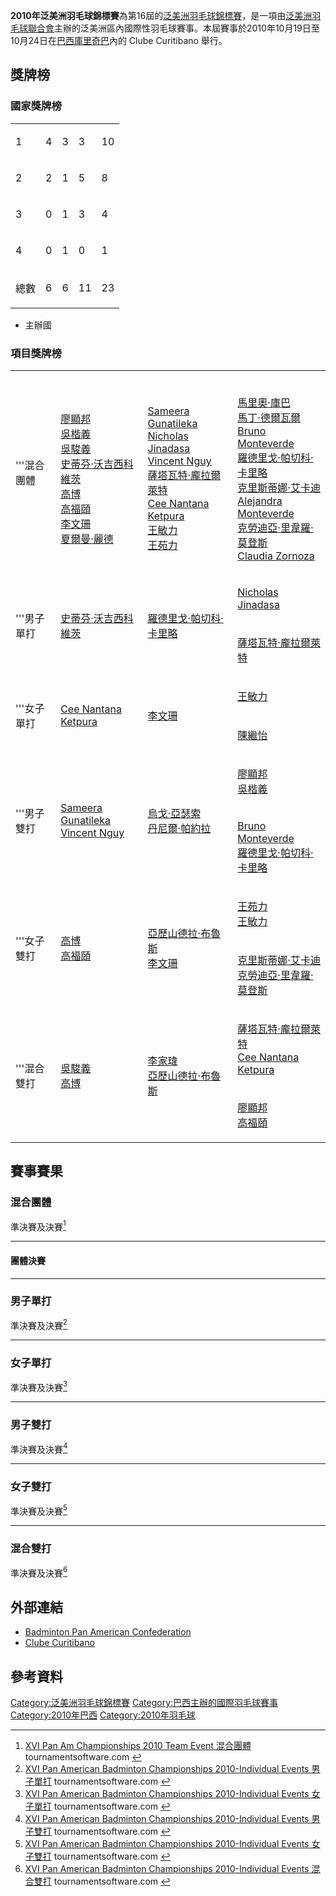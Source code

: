 {{noteTA|G1=Badminton}}
{{infobox badminton event
|name           = 2010年泛美洲羽毛球錦標賽
|image          = 
|size           = 
|caption        =
|dates          = 2010年10月19日－10月20日（團體賽）<br/>2010年10月21日－10月24日（個人賽）
|number_edition = 第16屆
|level          = 3B
|prize_money    = 
|location       = {{BRA}}[[庫里奇巴|庫里奇巴]]
|venue          = Clube Curitibano
|previous       = 2009年泛美洲羽毛球錦標賽 
|next           = 2012年泛美洲羽毛球錦標賽
}}
'''2010年泛美洲羽毛球錦標賽'''為第16屆的[[泛美洲羽毛球錦標賽|泛美洲羽毛球錦標賽]]，是一項由[[泛美洲羽毛球聯合會|泛美洲羽毛球聯合會]]主辦的泛美洲區內國際性羽毛球賽事。本屆賽事於2010年10月19日至10月24日在[[巴西|巴西]][[庫里奇巴|庫里奇巴]]內的 Clube Curitibano 舉行。

==獎牌榜==
===國家獎牌榜===

{| {{RankedMedalTable}}
|-
|1||style="text-align:left"| {{bat|CAN}} ||4||3||3||10
|-
|2||style="text-align:left"| {{bat|USA}} ||2||1||5||8
|-
|3||style="text-align:left"| {{bat|PER}} ||0||1||3||4
|- bgcolor=ccccff
|4||style="text-align:left"| {{bat|BRA}} ||0||1||0||1
|- class="sortbottom"
!colspan=2|總數|| 6 || 6 || 11 || 23
|}
*{{colorbox|#ccccff| }} 主辦國

===項目獎牌榜===
{| {{MedalistTable|labelwidth=80px|type=項目|style=font-size:small;}}
|-
|'''混合團體
|{{bat|CAN}}<br>[[廖顯邦|廖顯邦]]<br>[[吳楷義|吳楷義]]<br>[[吳駿義|吳駿義]]<br>[[史蒂芬·沃吉西科維茨|史蒂芬·沃吉西科維茨]]<br>[[高博_(羽毛球运动员)|高博]]<br>[[高福頤|高福頤]]<br>[[李文珊_(羽毛球運動員)|李文珊]]<br>[[夏爾曼·麗德|夏爾曼·麗德]]
|{{bat|USA}}<br>[[Sameera_Gunatileka|Sameera Gunatileka]]<br>[[Nicholas_Jinadasa|Nicholas Jinadasa]]<br>[[Vincent_Nguy|Vincent Nguy]]<br>[[薩塔瓦特·龐拉爾萊特|薩塔瓦特·龐拉爾萊特]]<br>[[Cee_Nantana_Ketpura|Cee Nantana Ketpura]]<br>[[王敏力|王敏力]]<br>[[王苑力|王苑力]]
|{{bat|PER}}<br>[[馬里奧·庫巴|馬里奧·庫巴]]<br>[[馬丁·德爾瓦爾|馬丁·德爾瓦爾]]<br>[[Bruno_Monteverde|Bruno Monteverde]]<br>[[羅德里戈·帕切科·卡里略|羅德里戈·帕切科·卡里略]]<br>[[克里斯蒂娜·艾卡迪|克里斯蒂娜·艾卡迪]]<br>[[Alejandra_Monteverde|Alejandra Monteverde]]<br>[[克勞迪亞·里韋羅·莫登斯|克勞迪亞·里韋羅·莫登斯]]<br>[[Claudia_Zornoza|Claudia Zornoza]]
|-
|rowspan=2|'''男子單打
|rowspan=2|{{flagicon|CAN}} [[史蒂芬·沃吉西科維茨|史蒂芬·沃吉西科維茨]]
|rowspan=2|{{flagicon|PER}} [[羅德里戈·帕切科·卡里略|羅德里戈·帕切科·卡里略]]
|{{flagicon|USA}} [[Nicholas_Jinadasa|Nicholas Jinadasa]]
|-
|{{flagicon|USA}} [[薩塔瓦特·龐拉爾萊特|薩塔瓦特·龐拉爾萊特]]
|-
|rowspan=2|'''女子單打
|rowspan=2|{{flagicon|USA}} [[Cee_Nantana_Ketpura|Cee Nantana Ketpura]]
|rowspan=2|{{flagicon|CAN}} [[李文珊_(羽毛球運動員)|李文珊]]
|{{flagicon|USA}} [[王敏力|王敏力]]
|-
|{{flagicon|CAN}} [[陳繼怡|陳繼怡]]
|-
|rowspan=2|'''男子雙打
|rowspan=2|{{flagicon|USA}} [[Sameera_Gunatileka|Sameera Gunatileka]]<br/>{{flagicon|USA}} [[Vincent_Nguy|Vincent Nguy]]
|rowspan=2|{{flagicon|BRA}} [[烏戈·亞瑟索|烏戈·亞瑟索]]<br/>{{flagicon|BRA}} [[丹尼爾·帕約拉|丹尼爾·帕約拉]]
|{{flagicon|CAN}} [[廖顯邦|廖顯邦]]<br/>{{flagicon|CAN}} [[吳楷義|吳楷義]]
|-
|{{flagicon|PER}} [[Bruno_Monteverde|Bruno Monteverde]]<br/>{{flagicon|PER}} [[羅德里戈·帕切科·卡里略|羅德里戈·帕切科·卡里略]]
|-
|rowspan=2|'''女子雙打
|rowspan=2|{{flagicon|CAN}} [[高博_(羽毛球运动员)|高博]]<br/>{{flagicon|CAN}} [[高福頤|高福頤]]
|rowspan=2|{{flagicon|CAN}} [[亞歷山德拉·布魯斯|亞歷山德拉·布魯斯]]<br/>{{flagicon|CAN}} [[李文珊_(羽毛球運動員)|李文珊]]
|{{flagicon|USA}} [[王苑力|王苑力]]<br/>{{flagicon|USA}} [[王敏力|王敏力]]
|-
|{{flagicon|PER}} [[克里斯蒂娜·艾卡迪|克里斯蒂娜·艾卡迪]]<br/>{{flagicon|PER}} [[克勞迪亞·里韋羅·莫登斯|克勞迪亞·里韋羅·莫登斯]]
|-
|rowspan=2|'''混合雙打
|rowspan=2|{{flagicon|CAN}} [[吳駿義|吳駿義]]<br/>{{flagicon|CAN}} [[高博_(羽毛球运动员)|高博]]
|rowspan=2|{{flagicon|CAN}} [[李家瑋|李家瑋]]<br/>{{flagicon|CAN}} [[亞歷山德拉·布魯斯|亞歷山德拉·布魯斯]]
|{{flagicon|USA}} [[薩塔瓦特·龐拉爾萊特|薩塔瓦特·龐拉爾萊特]]<br/>{{flagicon|USA}} [[Cee_Nantana_Ketpura|Cee Nantana Ketpura]]
|-
|{{flagicon|CAN}} [[廖顯邦|廖顯邦]]<br/>{{flagicon|CAN}} [[高福頤|高福頤]]
|}

== 賽事賽果 ==
=== 混合團體 ===
;準決賽及決賽<ref name="XG">[http://www.tournamentsoftware.com/sport/drawsheet.aspx?id=C5CB5499-CD5F-498C-B8C9-90042181A7C0&draw=3 XVI Pan Am Championships 2010 Team Event 混合團體] {{Wayback|url=http://www.tournamentsoftware.com/sport/drawsheet.aspx?id=C5CB5499-CD5F-498C-B8C9-90042181A7C0&draw=3 |date=20220331212402 }} tournamentsoftware.com {{en}}</ref>
{{Round4-with third
<!-- Date-Place/Team 1/Score 1/Team 2/Score 2 -->
<!-- 準決賽 -->
|2010/10/20 10:00|'''{{bat|CAN}}'''|3|{{bat|MEX}}|0
|2010/10/20 10:00|'''{{bat|USA}}'''|3|{{bat|PER}}|1
<!-- 決賽 -->
|2010/10/20 17:00|'''{{bat|CAN}}'''|3|{{bat|USA}}|1
<!-- 季軍戰 -->
|2010/10/20 17:00|'''{{bat|MEX}}'''|3|{{bat|PER}}|1
}}
----

====團體決賽====
{{Badmintonbox
|team1=CAN
|team2=USA
|venue=
|date= [http://www.tournamentsoftware.com/sport/teammatch.aspx?id=C5CB5499-CD5F-498C-B8C9-90042181A7C0&match=19 2010年10月20日 17:00]
|score1=3
|score2=1
|R1match=混雙
|R1={{BadmintonMatch|T1P1=[[吳駿義|吳駿義]] |T1P2=[[高博_(羽毛球运动员)|高博]] |21 |21 | |T2P1=[[Jinadasa_Nicholas|Jinadasa Nicholas]] |T2P2=[[王苑力|王苑力]] |17 |12 | }}
|R2match=男單
|R2={{BadmintonMatch|T1P1=[[史蒂芬·沃吉西科維茨|史蒂芬·沃吉西科維茨]] |21 |13 |18 |T2P1=[[薩塔瓦特·龐拉爾萊特|薩塔瓦特·龐拉爾萊特]] |18 |21 |21 }}
|R3match=女單
|R3={{BadmintonMatch|T1P1=[[李文珊_(羽毛球運動員)|李文珊]] |21 |21 | |T2P1=[[Cee_Nantana_Ketpura|Cee Nantana Ketpura]] |15 |17 | }}
|R4match=男雙
|R4={{BadmintonMatch|T1P1=[[廖顯邦|廖顯邦]] |T1P2=[[吳楷義|吳楷義]] |21 |21 | |T2P1=[[Vincent_Nguy|Vincent Nguy]] |T2P2=[[Sameera_Gunatileka|Sameera Gunatileka]] |18 |14 | }}
|R5match=女雙
|R5={{BadmintonMatch|T1P1=[[夏爾曼·麗德|夏爾曼·麗德]] |T1P2=[[高福頤|高福頤]] | | | |T2P1=[[王苑力|王苑力]] |T2P2=[[王敏力|王敏力]] | | |np= }}
|}}
----

=== 男子單打 ===
;準決賽及決賽<ref name="MS">[http://www.tournamentsoftware.com/sport/draw.aspx?id=081010B8-FE51-47A3-B35C-3DEF8E1FBD4F&draw=1 XVI Pan American Badminton Championships 2010-Individual Events 男子單打] {{Wayback|url=http://www.tournamentsoftware.com/sport/draw.aspx?id=081010B8-FE51-47A3-B35C-3DEF8E1FBD4F&draw=1 |date=20200612071106 }} tournamentsoftware.com {{en}}</ref>
{{4TeamBracket-Tennis3-v2
| team-width=200
| RD1-seed1=1
| RD1-team1='''{{flagicon|CAN}} [[史蒂芬·沃吉西科維茨|史蒂芬·沃吉西科維茨]]
| RD1-score1-1=15
| RD1-score1-2='''21
| RD1-score1-3='''21
| RD1-seed2=
| RD1-team2={{flagicon|USA}} [[薩塔瓦特·龐拉爾萊特|薩塔瓦特·龐拉爾萊特]]
| RD1-score2-1='''21
| RD1-score2-2=16
| RD1-score2-3=19

| RD1-seed3=
| RD1-team3='''{{flagicon|PER}} [[羅德里戈·帕切科·卡里略|羅德里戈·帕切科·卡里略]]
| RD1-score3-1='''21
| RD1-score3-2='''21
| RD1-score3-3=
| RD1-seed4=
| RD1-team4={{flagicon|USA}} [[Nicholas_Jinadasa|Nicholas Jinadasa]]
| RD1-score4-1=10
| RD1-score4-2=19
| RD1-score4-3=

| RD2-seed1=1
| RD2-team1='''{{flagicon|CAN}} [[史蒂芬·沃吉西科維茨|史蒂芬·沃吉西科維茨]]
| RD2-score1-1=15
| RD2-score1-2='''21
| RD2-score1-3='''21
| RD2-seed2=
| RD2-team2={{flagicon|PER}} [[羅德里戈·帕切科·卡里略|羅德里戈·帕切科·卡里略]]
| RD2-score2-1='''21
| RD2-score2-2=7
| RD2-score2-3=13
}}
----

=== 女子單打 ===
;準決賽及決賽<ref name="WS">[http://www.tournamentsoftware.com/sport/draw.aspx?id=081010B8-FE51-47A3-B35C-3DEF8E1FBD4F&draw=2 XVI Pan American Badminton Championships 2010-Individual Events 女子單打] {{Wayback|url=http://www.tournamentsoftware.com/sport/draw.aspx?id=081010B8-FE51-47A3-B35C-3DEF8E1FBD4F&draw=2 |date=20200612012906 }} tournamentsoftware.com {{en}}</ref>
{{4TeamBracket-Tennis3-v2
| team-width=200
| RD1-seed1=
| RD1-team1={{flagicon|CAN}} [[陳繼怡|陳繼怡]]
| RD1-score1-1=19
| RD1-score1-2=20
| RD1-score1-3=
| RD1-seed2=
| RD1-team2='''{{flagicon|USA}} [[Cee_Nantana_Ketpura|Cee Nantana Ketpura]]
| RD1-score2-1='''21
| RD1-score2-2='''22
| RD1-score2-3=

| RD1-seed3=3/4
| RD1-team3='''{{flagicon|CAN}} [[李文珊_(羽毛球運動員)|李文珊]]
| RD1-score3-1='''21
| RD1-score3-2='''21
| RD1-score3-3=
| RD1-seed4=2
| RD1-team4={{flagicon|USA}} [[王敏力|王敏力]]
| RD1-score4-1=12
| RD1-score4-2=14
| RD1-score4-3=

| RD2-seed1=
| RD2-team1='''{{flagicon|USA}} [[Cee_Nantana_Ketpura|Cee Nantana Ketpura]]
| RD2-score1-1=17
| RD2-score1-2='''21
| RD2-score1-3='''21
| RD2-seed2=3/4
| RD2-team2={{flagicon|CAN}} [[李文珊_(羽毛球運動員)|李文珊]]
| RD2-score2-1='''21
| RD2-score2-2=17
| RD2-score2-3=19
}}
----

=== 男子雙打 ===
;準決賽及決賽<ref name="MD">[http://www.tournamentsoftware.com/sport/draw.aspx?id=081010B8-FE51-47A3-B35C-3DEF8E1FBD4F&draw=6 XVI Pan American Badminton Championships 2010-Individual Events 男子雙打] {{Wayback|url=http://www.tournamentsoftware.com/sport/draw.aspx?id=081010B8-FE51-47A3-B35C-3DEF8E1FBD4F&draw=6 |date=20200612070824 }} tournamentsoftware.com {{en}}</ref>
{{4TeamBracket-Tennis3-v2
| team-width=200
| RD1-seed1=1
| RD1-team1={{flagicon|CAN}} [[廖顯邦|廖顯邦]]<br/> {{flagicon|CAN}} [[吳楷義|吳楷義]]
| RD1-score1-1=20
| RD1-score1-2=19
| RD1-score1-3=
| RD1-seed2=
| RD1-team2='''{{flagicon|USA}} [[Sameera_Gunatileka|Sameera Gunatileka]]<br/> {{flagicon|USA}} [[Vincent_Nguy|Vincent Nguy]]
| RD1-score2-1='''22
| RD1-score2-2='''21
| RD1-score2-3=

| RD1-seed3=
| RD1-team3={{flagicon|PER}} [[Bruno_Monteverde|Bruno Monteverde]]<br/> {{flagicon|PER}} [[羅德里戈·帕切科·卡里略|羅德里戈·帕切科·卡里略]]
| RD1-score3-1=23
| RD1-score3-2=19
| RD1-score3-3=
| RD1-seed4=2
| RD1-team4='''{{flagicon|BRA}} [[烏戈·亞瑟索|烏戈·亞瑟索]]<br/> {{flagicon|BRA}} [[丹尼爾·帕約拉|丹尼爾·帕約拉]]
| RD1-score4-1='''25
| RD1-score4-2='''21
| RD1-score4-3=

| RD2-seed1=
| RD2-team1='''{{flagicon|USA}} [[Sameera_Gunatileka|Sameera Gunatileka]]<br/> {{flagicon|USA}} [[Vincent_Nguy|Vincent Nguy]]
| RD2-score1-1='''21
| RD2-score1-2=19
| RD2-score1-3='''21
| RD2-seed2=2
| RD2-team2={{flagicon|BRA}} [[烏戈·亞瑟索|烏戈·亞瑟索]]<br/> {{flagicon|BRA}} [[丹尼爾·帕約拉|丹尼爾·帕約拉]]
| RD2-score2-1=19
| RD2-score2-2='''21
| RD2-score2-3=17
}}
----

=== 女子雙打 ===
;準決賽及決賽<ref name="WD">[http://www.tournamentsoftware.com/sport/draw.aspx?id=081010B8-FE51-47A3-B35C-3DEF8E1FBD4F&draw=7 XVI Pan American Badminton Championships 2010-Individual Events 女子雙打] {{Wayback|url=http://www.tournamentsoftware.com/sport/draw.aspx?id=081010B8-FE51-47A3-B35C-3DEF8E1FBD4F&draw=7 |date=20200612012912 }} tournamentsoftware.com {{en}}</ref>
{{4TeamBracket-Tennis3-v2
| team-width=200
| RD1-seed1=1
| RD1-team1={{flagicon|PER}} [[克里斯蒂娜·艾卡迪|克里斯蒂娜·艾卡迪]]<br/> {{flagicon|PER}} [[克勞迪亞·里韋羅·莫登斯|克勞迪亞·里韋羅·莫登斯]]
| RD1-score1-1=21
| RD1-score1-2='''21
| RD1-score1-3=12
| RD1-seed2=
| RD1-team2='''{{flagicon|CAN}} [[亞歷山德拉·布魯斯|亞歷山德拉·布魯斯]]<br/> {{flagicon|CAN}} [[李文珊_(羽毛球運動員|李文珊]]
| RD1-score2-1='''23
| RD1-score2-2=18
| RD1-score2-3='''21

| RD1-seed3=
| RD1-team3='''{{flagicon|CAN}} [[高博_(羽毛球运动员)|高博]]<br/> {{flagicon|CAN}} [[高福頤|高福頤]]
| RD1-score3-1=15
| RD1-score3-2='''23
| RD1-score3-3='''21
| RD1-seed4=2
| RD1-team4={{flagicon|USA}} [[王苑力|王苑力]]<br/> {{flagicon|USA}} [[王敏力|王敏力]]
| RD1-score4-1='''21
| RD1-score4-2=21
| RD1-score4-3=15

| RD2-seed1=
| RD2-team1={{flagicon|CAN}} [[亞歷山德拉·布魯斯|亞歷山德拉·布魯斯]]<br/> {{flagicon|CAN}} [[李文珊_(羽毛球運動員)|李文珊]]
| RD2-score1-1='''21
| RD2-score1-2=21
| RD2-score1-3=12
| RD2-seed2=
| RD2-team2='''{{flagicon|CAN}} [[高博_(羽毛球运动员)|高博]]<br/> {{flagicon|CAN}} [[高福頤|高福頤]]
| RD2-score2-1=16
| RD2-score2-2='''23
| RD2-score2-3='''21
}}
----

=== 混合雙打 ===
;準決賽及決賽<ref name="XD">[http://www.tournamentsoftware.com/sport/draw.aspx?id=081010B8-FE51-47A3-B35C-3DEF8E1FBD4F&draw=8 XVI Pan American Badminton Championships 2010-Individual Events 混合雙打] {{Wayback|url=http://www.tournamentsoftware.com/sport/draw.aspx?id=081010B8-FE51-47A3-B35C-3DEF8E1FBD4F&draw=8 |date=20200612012732 }} tournamentsoftware.com {{en}}</ref>
{{4TeamBracket-Tennis3-v2
| team-width=200
| RD1-seed1=1
| RD1-team1='''{{flagicon|CAN}} [[吳駿義|吳駿義]]<br/> {{flagicon|CAN}} [[高博_(羽毛球运动员)|高博]]
| RD1-score1-1=19
| RD1-score1-2='''21
| RD1-score1-3='''21
| RD1-seed2=3/4
| RD1-team2={{flagicon|CAN}} [[廖顯邦|廖顯邦]]<br/> {{flagicon|CAN}} [[高福頤|高福頤]]
| RD1-score2-1='''21
| RD1-score2-2=13
| RD1-score2-3=18

| RD1-seed3=3/4
| RD1-team3='''{{flagicon|CAN}} [[李家瑋|李家瑋]]<br/> {{flagicon|CAN}} [[亞歷山德拉·布魯斯|亞歷山德拉·布魯斯]]
| RD1-score3-1='''21
| RD1-score3-2='''21
| RD1-score3-3=
| RD1-seed4=
| RD1-team4={{flagicon|USA}} [[薩塔瓦特·龐拉爾萊特|薩塔瓦特·龐拉爾萊特]]<br/> {{flagicon|USA}} [[Cee_Nantana_Ketpura|Cee Nantana Ketpura]]
| RD1-score4-1=11
| RD1-score4-2=16
| RD1-score4-3=

| RD2-seed1=1
| RD2-team1='''{{flagicon|CAN}} [[吳駿義|吳駿義]]<br/> {{flagicon|CAN}} [[高博_(羽毛球运动员)|高博]]
| RD2-score1-1='''21
| RD2-score1-2='''21
| RD2-score1-3=
| RD2-seed2=3/4
| RD2-team2={{flagicon|CAN}} [[李家瑋|李家瑋]]<br/> {{flagicon|CAN}} [[亞歷山德拉·布魯斯|亞歷山德拉·布魯斯]]
| RD2-score2-1=7
| RD2-score2-2=9
| RD2-score2-3=
}}

== 外部連結 ==
*[http://www.badmintonpanam.org/ Badminton Pan American Confederation]{{Wayback|url=http://www.badmintonpanam.org/ |date=20100214194723 }}{{en}}
*[http://www.clubecuritibano.com.br/ Clube Curitibano]{{Wayback|url=http://www.clubecuritibano.com.br/ |date=20201125190503 }} {{pt}}

== 參考資料 ==
{{Reflist}}

{{泛美洲羽毛球錦標賽}}

[[Category:泛美洲羽毛球錦標賽|Category:泛美洲羽毛球錦標賽]]
[[Category:巴西主辦的國際羽毛球賽事|Category:巴西主辦的國際羽毛球賽事]]
[[Category:2010年巴西|Category:2010年巴西]]
[[Category:2010年羽毛球|Category:2010年羽毛球]]